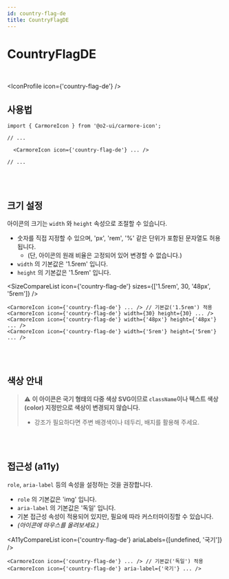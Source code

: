 ```yaml
---
id: country-flag-de
title: CountryFlagDE
---
```




# CountryFlagDE

<br />

<IconProfile icon={'country-flag-de'} />

## 사용법

```tsx
import { CarmoreIcon } from '@o2-ui/carmore-icon';

// ...

  <CarmoreIcon icon={'country-flag-de'} ... />

// ...
```

<br />
<br />

## 크기 설정

아이콘의 크기는 `width` 와 `height` 속성으로 조절할 수 있습니다.

- 숫자를 직접 지정할 수 있으며, 'px', 'rem', '%' 같은 단위가 포함된 문자열도 허용됩니다.
  - (단, 아이콘의 원래 비율은 고정되어 있어 변경할 수 없습니다.)
- `width` 의 기본값은 '1.5rem' 입니다.
- `height` 의 기본값은 '1.5rem' 입니다.

<SizeCompareList icon={'country-flag-de'} sizes={['1.5rem', 30, '48px', '5rem']} />

```tsx
<CarmoreIcon icon={'country-flag-de'} ... /> // 기본값('1.5rem') 적용
<CarmoreIcon icon={'country-flag-de'} width={30} height={30} ... />
<CarmoreIcon icon={'country-flag-de'} width={'48px'} height={'48px'} ... />
<CarmoreIcon icon={'country-flag-de'} width={'5rem'} height={'5rem'} ... />
```

<br />
<br />

## 색상 안내

> ⚠️ <b>이 아이콘은 국기 형태의 다중 색상 SVG이므로 `className`이나 텍스트 색상(color) 지정만으로 색상이 변경되지 않습니다. </b>
>
> - 강조가 필요하다면 주변 배경색이나 테두리, 배지를 활용해 주세요.

<br />
<br />

## 접근성 (a11y)

`role`, `aria-label` 등의 속성을 설정하는 것을 권장합니다.

- `role` 의 기본값은 'img' 입니다.
- `aria-label` 의 기본값은 '독일' 입니다.
- 기본 접근성 속성이 적용되어 있지만, 필요에 따라 커스터마이징할 수 있습니다.
- _(아이콘에 마우스를 올려보세요.)_

<A11yCompareList icon={'country-flag-de'} ariaLabels={[undefined, '국기']} />

```tsx
<CarmoreIcon icon={'country-flag-de'} ... /> // 기본값('독일') 적용
<CarmoreIcon icon={'country-flag-de'} aria-label={'국기'} ... />
```
